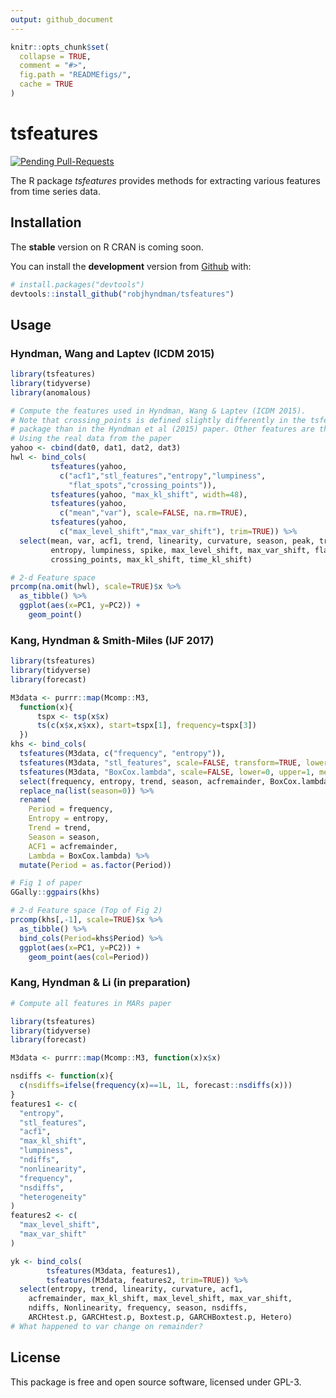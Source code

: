 ```yaml
---
output: github_document
---
```


<!-- README.md is generated from README.Rmd. Please edit that file -->

```r
knitr::opts_chunk$set(
  collapse = TRUE,
  comment = "#>",
  fig.path = "READMEfigs/",
  cache = TRUE
)
```

# tsfeatures

[![Pending Pull-Requests](http://githubbadges.herokuapp.com/robjhyndman/tsfeatures/pulls.svg?style=flat)](https://github.com/robjhyndman/tsfeatures/pulls)

The R package *tsfeatures* provides methods for extracting various features from time series data.

## Installation

The **stable** version on R CRAN is coming soon.

You can install the **development** version from [Github](https://github.com/robjhyndman/tsfeatures) with:

```r
# install.packages("devtools")
devtools::install_github("robjhyndman/tsfeatures")
```

## Usage

### Hyndman, Wang and Laptev (ICDM 2015)

```r
library(tsfeatures)
library(tidyverse)
library(anomalous)

# Compute the features used in Hyndman, Wang & Laptev (ICDM 2015).
# Note that crossing_points is defined slightly differently in the tsfeatures
# package than in the Hyndman et al (2015) paper. Other features are the same.
# Using the real data from the paper
yahoo <- cbind(dat0, dat1, dat2, dat3)
hwl <- bind_cols(
         tsfeatures(yahoo,
           c("acf1","stl_features","entropy","lumpiness",
             "flat_spots","crossing_points")),
         tsfeatures(yahoo, "max_kl_shift", width=48),
         tsfeatures(yahoo,
           c("mean","var"), scale=FALSE, na.rm=TRUE),
         tsfeatures(yahoo,
           c("max_level_shift","max_var_shift"), trim=TRUE)) %>%
  select(mean, var, acf1, trend, linearity, curvature, season, peak, trough,
         entropy, lumpiness, spike, max_level_shift, max_var_shift, flat_spots,
         crossing_points, max_kl_shift, time_kl_shift)
```

```r
# 2-d Feature space
prcomp(na.omit(hwl), scale=TRUE)$x %>% 
  as_tibble() %>%
  ggplot(aes(x=PC1, y=PC2)) +
    geom_point()
```

### Kang, Hyndman & Smith-Miles (IJF 2017)

```r
library(tsfeatures)
library(tidyverse)
library(forecast)

M3data <- purrr::map(Mcomp::M3, 
  function(x){
      tspx <- tsp(x$x)
      ts(c(x$x,x$xx), start=tspx[1], frequency=tspx[3])
  })
khs <- bind_cols(
  tsfeatures(M3data, c("frequency", "entropy")),
  tsfeatures(M3data, "stl_features", scale=FALSE, transform=TRUE, lower=0, upper=1, method='loglik'),
  tsfeatures(M3data, "BoxCox.lambda", scale=FALSE, lower=0, upper=1, method="loglik")) %>% 
  select(frequency, entropy, trend, season, acfremainder, BoxCox.lambda) %>%
  replace_na(list(season=0)) %>%
  rename(
    Period = frequency,
    Entropy = entropy,
    Trend = trend,
    Season = season,
    ACF1 = acfremainder,
    Lambda = BoxCox.lambda) %>%
  mutate(Period = as.factor(Period))
```

```r
# Fig 1 of paper
GGally::ggpairs(khs)

# 2-d Feature space (Top of Fig 2)
prcomp(khs[,-1], scale=TRUE)$x %>%
  as_tibble() %>%
  bind_cols(Period=khs$Period) %>%
  ggplot(aes(x=PC1, y=PC2)) +
    geom_point(aes(col=Period))
```

### Kang, Hyndman & Li (in preparation)

```r
# Compute all features in MARs paper

library(tsfeatures)
library(tidyverse)
library(forecast)

M3data <- purrr::map(Mcomp::M3, function(x)x$x)

nsdiffs <- function(x){
  c(nsdiffs=ifelse(frequency(x)==1L, 1L, forecast::nsdiffs(x)))
}
features1 <- c(
  "entropy",
  "stl_features",
  "acf1",
  "max_kl_shift",
  "lumpiness",
  "ndiffs",
  "nonlinearity",
  "frequency",
  "nsdiffs",
  "heterogeneity"
)
features2 <- c(  
  "max_level_shift",
  "max_var_shift"
)

yk <- bind_cols(
        tsfeatures(M3data, features1),
        tsfeatures(M3data, features2, trim=TRUE)) %>% 
  select(entropy, trend, linearity, curvature, acf1,
    acfremainder, max_kl_shift, max_level_shift, max_var_shift, 
    ndiffs, Nonlinearity, frequency, season, nsdiffs,
    ARCHtest.p, GARCHtest.p, Boxtest.p, GARCHBoxtest.p, Hetero)
# What happened to var change on remainder?
```

## License

This package is free and open source software, licensed under GPL-3.
